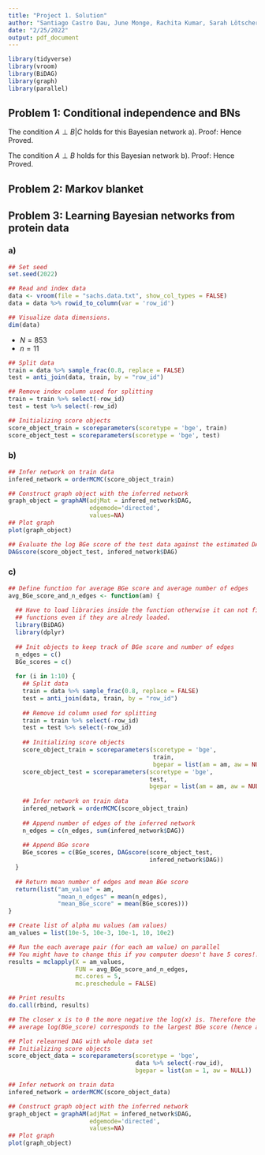 ```yaml
---
title: "Project 1. Solution"
author: "Santiago Castro Dau, June Monge, Rachita Kumar, Sarah Lötscher"
date: "2/25/2022"
output: pdf_document
---
```


```r
library(tidyverse)
library(vroom)
library(BiDAG)
library(graph)
library(parallel)
```

## Problem 1: Conditional independence and BNs
\subsection*{a)}
The condition $A \perp B|C$ holds for this Bayesian network a).
Proof:
\begin{equation*}
\begin{split}
    P(A,B,C) &= P(A|C)P(B|C)P(C)\\
    \textnormal{Consider}\\
    P(A,B|C) &= \frac{P(A,B,C)}{P(C)}\\
    &=P(A|C)P(B|C)\\
    &\implies A\perp B|C\\
\end{split} 
\end{equation*}
Hence Proved.
\subsection*{b)}
The condition $A \perp B$ holds for this Bayesian network b).
Proof:
\begin{equation*}
\begin{split}
    P(A,B,C) &= P(A)P(B)P(C|A,B)\\
    P(C|A,B) &= \frac{P(A,B,C)}{P(A,B)}\\
    \textnormal{Substituting}\\
    P(A,B) &= P(A)P(B)\\    
    &\implies A\perp B\\
\end{split} 
\end{equation*}
Hence Proved.

## Problem 2: Markov blanket

## Problem 3: Learning Bayesian networks from protein data
### a)
```r
## Set seed
set.seed(2022)

## Read and index data
data <- vroom(file = "sachs.data.txt", show_col_types = FALSE)
data = data %>% rowid_to_column(var = 'row_id')

## Visualize data dimensions. 
dim(data)
```

* $N = 853$
* $n = 11$

```r
## Split data
train = data %>% sample_frac(0.8, replace = FALSE) 
test = anti_join(data, train, by = "row_id")

## Remove index column used for splitting
train = train %>% select(-row_id)
test = test %>% select(-row_id)

## Initializing score objects
score_object_train = scoreparameters(scoretype = 'bge', train)
score_object_test = scoreparameters(scoretype = 'bge', test)
```

### b)
```r
## Infer network on train data
infered_network = orderMCMC(score_object_train)

## Construct graph object with the inferred network
graph_object = graphAM(adjMat = infered_network$DAG, 
                       edgemode='directed', 
                       values=NA)
## Plot graph 
plot(graph_object)

## Evaluate the log BGe score of the test data against the estimated DAG.
DAGscore(score_object_test, infered_network$DAG)
```

### c)
```r
## Define function for average BGe score and average number of edges
avg_BGe_score_and_n_edges <- function(am) {
  
  ## Have to load libraries inside the function otherwise it can not find other 
  ## functions even if they are alredy loaded.
  library(BiDAG)
  library(dplyr)
  
  ## Init objects to keep track of BGe score and number of edges
  n_edges = c()
  BGe_scores = c()
  
  for (i in 1:10) {
    ## Split data
    train = data %>% sample_frac(0.8, replace = FALSE) 
    test = anti_join(data, train, by = "row_id")
  
    ## Remove id column used for splitting
    train = train %>% select(-row_id)
    test = test %>% select(-row_id)
    
    ## Initializing score objects
    score_object_train = scoreparameters(scoretype = 'bge', 
                                         train, 
                                         bgepar = list(am = am, aw = NULL))
    score_object_test = scoreparameters(scoretype = 'bge', 
                                        test,
                                        bgepar = list(am = am, aw = NULL))
    
    ## Infer network on train data
    infered_network = orderMCMC(score_object_train)
    
    ## Append number of edges of the inferred network
    n_edges = c(n_edges, sum(infered_network$DAG))
    
    ## Append BGe score
    BGe_scores = c(BGe_scores, DAGscore(score_object_test,
                                        infered_network$DAG))
  }
  
  ## Return mean number of edges and mean BGe score
  return(list("am_value" = am,
              "mean_n_edges" = mean(n_edges), 
              "mean_BGe_score" = mean(BGe_scores)))
}

## Create list of alpha mu values (am values)
am_values = list(10e-5, 10e-3, 10e-1, 10, 10e2)

## Run the each average pair (for each am value) on parallel
## You might have to change this if you computer doesn't have 5 cores!! 
results = mclapply(X = am_values, 
                   FUN = avg_BGe_score_and_n_edges, 
                   mc.cores = 5,  
                   mc.preschedule = FALSE)

## Print results
do.call(rbind, results) 

## The closer x is to 0 the more negative the log(x) is. Therefore the least neg
## average log(BGe_score) corresponds to the largest BGe score (hence am = 1). 

## Plot relearned DAG with whole data set
## Initializing score objects
score_object_data = scoreparameters(scoretype = 'bge', 
                                    data %>% select(-row_id),
                                    bgepar = list(am = 1, aw = NULL))

## Infer network on train data
infered_network = orderMCMC(score_object_data)

## Construct graph object with the inferred network
graph_object = graphAM(adjMat = infered_network$DAG, 
                       edgemode='directed', 
                       values=NA)
## Plot graph 
plot(graph_object)
```


